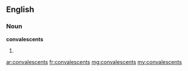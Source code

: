 ==English==

===Noun===
'''convalescents'''

# {{plural of|convalescent}}

[[ar:convalescents]]
[[fr:convalescents]]
[[mg:convalescents]]
[[my:convalescents]]